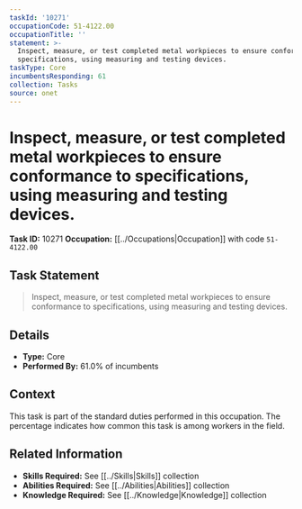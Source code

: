 ```yaml
---
taskId: '10271'
occupationCode: 51-4122.00
occupationTitle: ''
statement: >-
  Inspect, measure, or test completed metal workpieces to ensure conformance to
  specifications, using measuring and testing devices.
taskType: Core
incumbentsResponding: 61
collection: Tasks
source: onet
---
```

# Inspect, measure, or test completed metal workpieces to ensure conformance to specifications, using measuring and testing devices.

**Task ID:** 10271
**Occupation:** [[../Occupations|Occupation]] with code `51-4122.00`

## Task Statement

> Inspect, measure, or test completed metal workpieces to ensure conformance to specifications, using measuring and testing devices.

## Details

- **Type:** Core
- **Performed By:** 61.0% of incumbents

## Context

This task is part of the standard duties performed in this occupation. The percentage indicates how common this task is among workers in the field.

## Related Information

- **Skills Required:** See [[../Skills|Skills]] collection
- **Abilities Required:** See [[../Abilities|Abilities]] collection
- **Knowledge Required:** See [[../Knowledge|Knowledge]] collection
